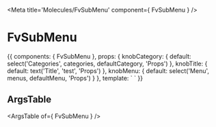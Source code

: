 
<Meta title='Molecules/FvSubMenu' component={ FvSubMenu } />

# FvSubMenu

<Canvas>
<Story name='Common' height='150px'>{{
  components: { FvSubMenu },
  props: {
    knobCategory: {
      default: select('Categories', categories, defaultCategory, 'Props')
    },
    knobTitle: {
      default: text('Title', 'test', 'Props')
    },
    knobMenu: {
      default: select('Menu', menus, defaultMenu, 'Props')
    }
  },
  template: `<FvSubMenu
    :categoryName='knobCategory'
    :title='knobTitle'
    :menuName='knobMenu'
  >
  </FvSubMenu>`
}}</Story>
</Canvas>

## ArgsTable

<ArgsTable of={ FvSubMenu } />
